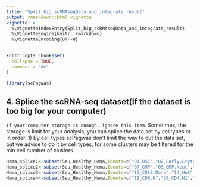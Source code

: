 ```yaml
---
title: "Split_big_scRNAseqData_and_integrate_result"
output: rmarkdown::html_vignette
vignette: >
  %\VignetteIndexEntry{Split_big_scRNAseqData_and_integrate_result}
  %\VignetteEngine{knitr::rmarkdown}
  %\VignetteEncoding{UTF-8}
---
```


```r
knitr::opts_chunk$set(
  collapse = TRUE,
  comment = "#>"
)
```

```r
library(scPagwas)
```


## 4. Splice the scRNA-seq dataset(If the dataset is too big for your computer)
`If your computer storage is enough, ignore this item`.
Sometimes, the storage is limit for your analysis, you can splice the data set by celltypes or in order.
1) By cell types
scPagwas don't limit the way to cut the data set, but we advice to do it by cell types, for some clusters may be filtered for the min cell number of clusters.
```r
Hema_splice1<-subset(Seu_Healthy_Hema,Idents=c("01_HSC","02_Early.Eryth","03_Late.Eryth","04_Early.Baso","05_CMP.LMPP","06_CLP.1"))
Hema_splice2<-subset(Seu_Healthy_Hema,Idents=c("07_GMP","08_GMP.Neut","09_pDC","10_cDC","11_CD14.Mono.1","12_CD14.Mono.2"))
Hema_splice3<-subset(Seu_Healthy_Hema,Idents=c("13_CD16.Mono","14_Unk","15_CLP.2","16_Pre.B","17_B","18_Plasma"))
Hema_splice4<-subset(Seu_Healthy_Hema,Idents=c("19_CD8.N","20_CD4.N1","21_CD4.N2","22_CD4.M","23_CD8.EM","24_CD8.CM","25_NK","26_Unk"))
```

